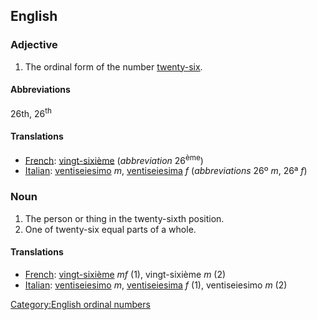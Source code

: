 ==English==

===Adjective===

# The ordinal form of the number [[twenty-six]].

====Abbreviations====
26th, 26<sup>th</sup>

====Translations====

*[[French]]: [[vingt-sixième]] (''abbreviation'' 26<sup>ème</sup>)
*[[Italian]]: [[ventiseiesimo]] ''m'', [[ventiseiesima]] ''f'' (''abbreviations'' 26º ''m'', 26ª ''f'')

===Noun===

#The person or thing in the twenty-sixth position.
#One of twenty-six equal parts of a whole.

====Translations====

*[[French]]: [[vingt-sixième]] ''mf'' (1), vingt-sixième ''m'' (2)
*[[Italian]]: [[ventiseiesimo]] ''m'', [[ventiseiesima]] ''f'' (1), ventiseiesimo ''m'' (2)

[[Category:English ordinal numbers]]